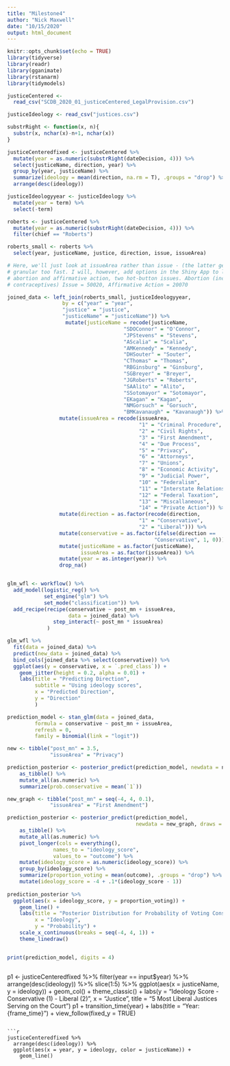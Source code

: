 ```yaml
---
title: "Milestone4"
author: "Nick Maxwell"
date: "10/15/2020"
output: html_document
---
```


```r
knitr::opts_chunk$set(echo = TRUE)
library(tidyverse)
library(readr)
library(gganimate)
library(rstanarm)
library(tidymodels)
```

```r
justiceCentered <- 
  read_csv("SCDB_2020_01_justiceCentered_LegalProvision.csv")

justiceIdeology <- read_csv("justices.csv")

```

```r
substrRight <- function(x, n){
  substr(x, nchar(x)-n+1, nchar(x))
}

justiceCenteredfixed <- justiceCentered %>% 
  mutate(year = as.numeric(substrRight(dateDecision, 4))) %>% 
  select(justiceName, direction, year) %>% 
  group_by(year, justiceName) %>% 
  summarize(ideology = mean(direction, na.rm = T), .groups = "drop") %>% 
  arrange(desc(ideology))

justiceIdeologyyear <- justiceIdeology %>% 
  mutate(year = term) %>% 
  select(-term)

roberts <- justiceCentered %>% 
  mutate(year = as.numeric(substrRight(dateDecision, 4))) %>% 
  filter(chief == "Roberts")

roberts_small <- roberts %>% 
  select(year, justiceName, justice, direction, issue, issueArea)

# Here, we'll just look at issueArea rather than issue - (the latter gets too
# granular too fast. I will, however, add options in the Shiny App to look at
# abortion and affirmative action, two hot-button issues. Abortion (including
# contraceptives) Issue = 50020, Affirmative Action = 20070

joined_data <- left_join(roberts_small, justiceIdeologyyear, 
                  by = c("year" = "year", 
                  "justice" = "justice",
                  "justiceName" = "justiceName")) %>% 
                   mutate(justiceName = recode(justiceName, 
                                      "SDOConnor" = "O'Connor",
                                      "JPStevens" = "Stevens",
                                      "AScalia" = "Scalia",
                                      "AMKennedy" = "Kennedy",
                                      "DHSouter" = "Souter",
                                      "CThomas" = "Thomas",
                                      "RBGinsburg" = "Ginsburg",
                                      "SGBreyer" = "Breyer",
                                      "JGRoberts" = "Roberts",
                                      "SAAlito" = "Alito",
                                      "SSotomayor" = "Sotomayor",
                                      "EKagan" = "Kagan",
                                      "NMGorsuch" = "Gorsuch",
                                      "BMKavanaugh" = "Kavanaugh")) %>% 
                 mutate(issueArea = recode(issueArea,
                                           "1" = "Criminal Procedure",
                                           "2" = "Civil Rights",
                                           "3" = "First Amendment",
                                           "4" = "Due Process",
                                           "5" = "Privacy",
                                           "6" = "Attorneys",
                                           "7" = "Unions",
                                           "8" = "Economic Activity",
                                           "9" = "Judicial Power",
                                           "10" = "Federalism",
                                           "11" = "Interstate Relations",
                                           "12" = "Federal Taxation",
                                           "13" = "Miscallaneous",
                                           "14" = "Private Action")) %>% 
                 mutate(direction = as.factor(recode(direction,
                                           "1" = "Conservative",
                                           "2" = "Liberal"))) %>% 
                 mutate(conservative = as.factor(ifelse(direction == 
                                                "Conservative", 1, 0))) %>% 
                 mutate(justiceName = as.factor(justiceName),
                        issueArea = as.factor(issueArea)) %>%
                 mutate(year = as.integer(year)) %>% 
                 drop_na()


glm_wfl <- workflow() %>% 
  add_model(logistic_reg() %>%
            set_engine("glm") %>%
            set_mode("classification")) %>% 
  add_recipe(recipe(conservative ~ post_mn + issueArea,
                    data = joined_data) %>% 
               step_interact(~ post_mn * issueArea)
             )

glm_wfl %>% 
  fit(data = joined_data) %>% 
  predict(new_data = joined_data) %>% 
  bind_cols(joined_data %>% select(conservative)) %>% 
  ggplot(aes(y = conservative, x = `.pred_class`)) +
    geom_jitter(height = 0.2, alpha = 0.01) +
    labs(title = "Predicting Direction",
         subtitle = "Using ideology scores",
         x = "Predicted Direction",
         y = "Direction"
         )
```


```r
prediction_model <- stan_glm(data = joined_data,
         formula = conservative ~ post_mn + issueArea,
         refresh = 0,
         family = binomial(link = "logit"))

new <- tibble("post_mn" = 3.5,
              "issueArea" = "Privacy")

prediction_posterior <- posterior_predict(prediction_model, newdata = new) %>%
    as_tibble() %>%
    mutate_all(as.numeric) %>% 
    summarize(prob.conservative = mean(`1`))

```


```r
new_graph <- tibble("post_mn" = seq(-4, 4, 0.1),
              "issueArea" = "First Amendment")

prediction_posterior <- posterior_predict(prediction_model, 
                                          newdata = new_graph, draws = 4000) %>%
    as_tibble() %>%
    mutate_all(as.numeric) %>% 
    pivot_longer(cols = everything(),
               names_to = "ideology_score",
               values_to = "outcome") %>% 
    mutate(ideology_score = as.numeric(ideology_score)) %>%
    group_by(ideology_score) %>% 
    summarize(proportion_voting = mean(outcome), .groups = "drop") %>% 
    mutate(ideology_score = -4 + .1*(ideology_score - 1))
    
prediction_posterior %>% 
  ggplot(aes(x = ideology_score, y = proportion_voting)) +
    geom_line() +
    labs(title = "Posterior Distribution for Probability of Voting Conservative",
         x = "Ideology",
         y = "Probability") +
    scale_x_continuous(breaks = seq(-4, 4, 1)) +
    theme_linedraw()

```


```r
```


```r
print(prediction_model, digits = 4)
```


```r
```
p1 <- justiceCenteredfixed %>% 
            filter(year == input$year) %>%
            arrange(desc(ideology)) %>% 
            slice(1:5) %>% 
            ggplot(aes(x = justiceName, y = ideology)) +
            geom_col() +
            theme_classic() +
            labs(y = "Ideology Score - Conservative (1) - Liberal (2)",
                 x = "Justice",
                 title = "5 Most Liberal Justices Serving on the Court")
        p1 + transition_time(year) +
            labs(title = "Year: {frame_time}") +
            view_follow(fixed_y = TRUE)

```

```r
justiceCenteredfixed %>% 
  arrange(desc(ideology)) %>% 
  ggplot(aes(x = year, y = ideology, color = justiceName)) +
    geom_line()
    
```

